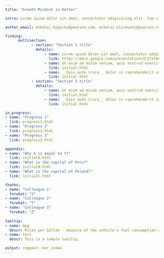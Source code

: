 ```yaml
---
title: "Growth Mindset is better"

intro: Lorem ipsum dolor sit amet, consectetur adipisicing elit. Cum itaque voluptates quo doloremque reprehenderit quae. Minus possimus itaque non iusto molestias labore est vero esse pariatur nam sed, dignissimos temporibus ut voluptate laborum optio cupiditate voluptatem repellendus amet quae laboriosam, magnam deserunt quaerat fuga. Praesentium quidem, quia voluptas exercitationem! Voluptatum fuga tenetur, nostrum iusto consequuntur ullam, quam ab illum sit totam consequatur at aliquam nulla, voluptatibus aliquid. In eum, sed sit est nihil, unde necessitatibus commodi nam vel qui, quam consectetur laboriosam nemo? Ipsam assumenda voluptas numquam facilis ullam inventore repellat ad cupiditate, illum quis? Eius aliquid excepturi necessitatibus pariatur?

author_email: mikolaj.bogucki@pearson.com, mikolaj.olszewski@pearson.com

finding:
      multisection:
            - section: "Section 1 title"
              details:
                  - name: Lorem ipsum dolor sit amet, consectetur adipiscing elit, sed do eiusmod tempor incididunt <b> 70% </b> ut labore et dolore magna aliqua. Lorem ipsum dolor sit amet, consectetur adipiscing elit, sed do eiusmod tempor incididunt ut labore et dolore magna aliqua.
                    link: https://docs.google.com/presentation/d/1Tof8mVeF6UJLgVaD2bwGTnxBv3o55IzhqglIxahV3hA/edit
                  - name: Ut enim ad minim veniam, quis nostrud exercitation ullamco __laboris nisi ut aliquip__ ex ea commodo consequat.
                    link: initial.html
                  - name: __Duis aute irure__ dolor in reprehenderit in voluptate velit esse cillum dolore eu fugiat nulla pariatur.
                    link: initial.html
            - section: "Section 2 title"
              details:
                  - name: Ut enim ad minim veniam, quis nostrud exercitation ullamco __laboris nisi ut aliquip__ ex ea commodo consequat.
                    link: initial.html
                  - name: __Duis aute irure__ dolor in reprehenderit in voluptate velit esse cillum dolore eu fugiat nulla pariatur.
                    link: initial.html

in_progress: 
- name: "Progress 1"
  link: progress1.html
- name: "Progress 2"
  link: progress2.html
- name: "Progress 3"
  link: progress3.html

appendix: 
- name: "Why X is equal to Y?"
  link: initialA.html
- name: "What is the capital of Peru?"
  link: initialB.html
- name: "What is the capital of Poland?"
  link: initialC.html

thanks:
- name: "Colleague 1"
  forwhat: "X"
- name: "Colleague 2"
  forwhat: "Y"
- name: "Colleague 3"
  forwhat: "Z"
  
tooltip:
- name: mpg
  descr: Miles per Gallon - measure of the vehicle's fuel consumption commonly used in the United States, the United Kingdom, and Canada.
- name: test
  descr: This is a sample tooltip.

output: reppear::enr_index
---
```

